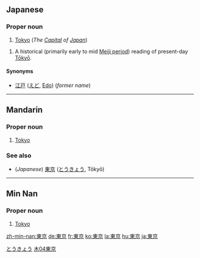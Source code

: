 ==Japanese==
{{ja-kanjitab|東|京}}

===Proper noun===
{{ja-pos|k|proper|hira=とうきょう|rom=Tōkyō}}
# [[Tokyo]] (''The [[Capital]] of [[Japan]]'')

{{ja-pos|k|proper|hira=とうけい|rom=Tōkei}}
#A historical (primarily early to mid [[w:Meiji period|Meiji period]]) reading of present-day [[Tōkyō]].

====Synonyms====
* [[江戸]] ([[えど]], [[Edo]]) (''former name'')

[[Category:ja:Capital cities|とうきょう]]

----

==Mandarin==
{{zh-forms|[[东京]]|[[東]][[京]]}}

===Proper noun===
{{cmn-proper|t|pin=Dōngjīng|pint=dong1jing1|tra=東京|sim=东京|rs=木04}}

# [[Tokyo]]

===See also===
*(''Japanese'') [[東京]] ([[とうきょう]], Tōkyō)

[[Category:zh-tw:Capital cities|木04東京]]

----

==Min Nan==
{{zh-forms|[[东京]]|[[東]][[京]]}}

===Proper noun===
{{nan-proper|t|poj=Tang-kiaⁿ|pojt=dong1jing1|tra=東京|sim=东京|rs=木04}}

# [[Tokyo]]

[[zh-min-nan:東京]]
[[de:東京]]
[[fr:東京]]
[[ko:東京]]
[[la:東京]]
[[hu:東京]]
[[ja:東京]]